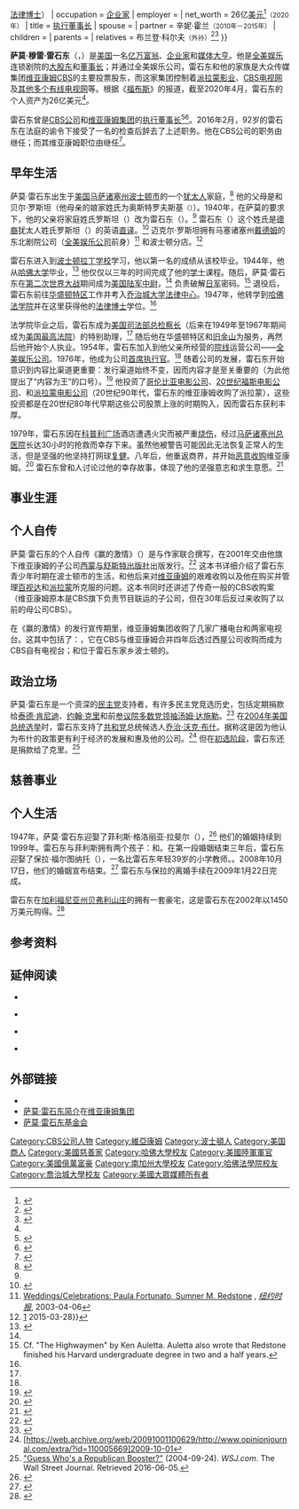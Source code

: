 {{NoteTA
|G1 = People
|G2 = Organization
}}
{{Expand English|Sumner Redstone|time=2020-08-16T04:32:23+00:00}}
{{Infobox person
| name                = 萨莫·雷石东
| image               = File:Sumner Redstone.jpg
| image_size          = 260px
| alt                 = 萨莫·雷石东
| caption             = 摄于2001年
| native_name         = Sumner Redstone
| native_name_lang    = en
| gender              = 男性
| birth_name          = 萨莫·穆雷·罗特施泰因<br />{{lang|en|Sumner Murray Rothstein}}
| birth_date          = {{Birth date|1923|05|27}}
| birth_place         = {{USA}}[[马萨诸塞州|马萨诸塞州]][[波士顿|波士顿]]
| death_date          = {{Death date and age|2020|08|11|1923|05|27}}<ref name="Littleton">{{cite web |author1=Cynthia Littleton |title=Sumner Redstone, Towering Media Mogul Who Helped Shape Modern Entertainment Industry, Dies at 97 |url=https://variety.com/2020/tv/news/sumner-redstone-dead-97-viacom-cbs-paramount-1234732722/ |publisher=[[综艺_(杂志)|综艺]] |accessdate=2020-08-19}}</ref>
| death_place         = {{USA}}[[加利福尼亚州|加利福尼亚州]][[洛杉矶|洛杉矶]]
| nationality         = {{USA}}
| education           = [[博士|博士]]
| alma_mater          = [[哈佛大学|哈佛大学]]<small>（[[文学士|文学士]]{{\}}[[法律博士|法律博士]]）</small>
| occupation          = [[企业家|企业家]]
| employer            = {{Plain list|
* [[全美娱乐公司|全美娱乐公司]]
* [[维亚康姆CBS|维亚康姆CBS]]
}}
| net_worth           = 26亿[[美元|美元]]<ref name="Billionaires2020">{{cite web |title=#804 Sumner Redstone |url=https://www.forbes.com/profile/sumner-redstone/#729f8bc44dcb |publisher=[[福布斯|福布斯]] |accessdate=2020-08-19}}</ref><small>（2020年）</small>
| title               = [[董事長|执行董事长]]
| spouse              = {{Plain list|
* {{Marriage|菲利斯·格洛里亚·拉斐尔|1947|1999|end=div.}}
* {{Marriage|宝拉·福图纳托|2002|2009|end=div.}}
}}
| partner             = 辛妮·霍兰<small>（2010年－2015年）</small>
| children            = {{Plain list|
* {{Link-en|布伦特·雷石东|Brent Redstone}}
* {{Link-en|莎莉·雷石东|Shari Redstone}}
}}
| parents             = {{Plain list|
* {{Link-en|迈克尔·雷石东|Michael Redstone|迈克尔·罗特施泰因}}<small>（父）</small>
* 贝尔·奥斯特洛夫斯基<small>（母）</small>
}}
| relatives           = 布兰登·科尔夫<small>（外孙）</small><ref name="Steel">{{cite web |author1=Emily Steel |title=Inside the Battle for Sumner Redstone’s $40 Billion Media Empire |url=https://www.nytimes.com/interactive/2016/business/media/sumner-redstone-saga.html |publisher=[[纽约时报|纽约时报]] |accessdate=2020-08-19}}</ref><ref name="Prengel">{{cite web |author1=Kate Prengel |title=Shari Redstone: 5 Fast Facts You Need to Know |url=https://heavy.com/entertainment/2018/07/shari-redstone/ |publisher={{Link-en|Heavy (网站)|Heavy (website)|Heavy}} |accessdate=2020-08-19}}</ref>
}}

'''萨莫·穆雷·雷石东'''（{{Lang-en|Sumner Murray Redstone}}，{{bd|1923年|5月27日|2020年|8月11日|catIdx=Redstone}}）是[[美国|美国]]一名[[亿万富翁|亿万富翁]]、[[企业家|企业家]]和[[大众媒体|媒体]][[大亨|大亨]]。他是[[全美娛樂公司|全美娱乐]]连锁剧院的[[所有权|大股东]]和[[董事长|董事长]]；并通过全美娱乐公司，雷石东和他的家族是大众传媒集团[[维亚康姆CBS|维亚康姆CBS]]的主要投票股东，而这家集团控制着[[派拉蒙影业|派拉蒙影业]]、[[CBS_(電視網)|CBS电视网]]及[[维亚康姆CBS国内传媒网|其他多个有线电视网]]等。根据《[[福布斯|福布斯]]》的报道，截至2020年4月，雷石东的个人资产为26亿美元<ref name="Billionaires2020" />。

雷石东曾是[[CBS公司|CBS公司]]和[[维亚康姆集团|维亚康姆集团]]的[[董事长|执行董事长]]<ref>{{cite web |author1=Emily Steel |title=Sumner Redstone Steps Down as CBS Chairman, Replaced by Leslie Moonves |url=https://www.nytimes.com/2016/02/04/business/media/cbs-sumner-redstone-les-moonves.html |publisher=[[纽约时报|纽约时报]] |accessdate=2020-08-19 |archive-date=2020-08-12 |archive-url=https://web.archive.org/web/20200812193145/https://www.nytimes.com/2016/02/04/business/media/cbs-sumner-redstone-les-moonves.html |dead-url=no }}</ref><ref>{{cite web |author1=Berkeley Lovelace Jr. |title=Sumner Redstone will step down from Viacom’s board |url=https://www.cnbc.com/2016/12/16/viacom-chairman-emeritus-sumner-redstone-will-step-down-from-board-in-february.html |publisher=[[CNBC|CNBC]] |accessdate=2020-08-19 |archive-date=2020-08-12 |archive-url=https://web.archive.org/web/20200812193148/https://www.cnbc.com/2016/12/16/viacom-chairman-emeritus-sumner-redstone-will-step-down-from-board-in-february.html |dead-url=no }}</ref>。2016年2月，92岁的雷石东在法庭的谕令下接受了一名{{Link-en|老年精神病学|Geriatric psychiatry|老年精神病学专家}}的检查后辞去了上述职务。他在CBS公司的职务由{{Link-en|莱斯·穆恩维斯|Les Moonves}}继任；而其维亚康姆职位由{{Link-en|菲利普·达奥普|Philippe Dauman}}继任<ref>{{cite web |author1=Joe Flint |author2=Amol Sharma |title=Redstone Resigns as CBS Executive Chairman |url=https://www.wsj.com/articles/cbs-replaces-redstone-as-executive-chairman-1454534309 |publisher=[[华尔街日报|华尔街日报]] |accessdate=2020-08-19 |archive-date=2020-08-12 |archive-url=https://web.archive.org/web/20200812193157/https://www.wsj.com/articles/cbs-replaces-redstone-as-executive-chairman-1454534309 |dead-url=no }}</ref>。

== 早年生活 ==
萨莫·雷石东出生于[[美国|美国]][[马萨诸塞州|马萨诸塞州]][[波士顿市|波士顿市]]的一个[[犹太人|犹太人]]家庭，<ref>{{cite web|title=Top 50 most influential Jews 2013: Places 21-30|url=http://www.jpost.com/Jewish-World/Jewish-Features/Top-50-most-influential-Jews-2013-Places-21-30-313138|publisher=[[耶路撒冷邮报|耶路撒冷邮报]]|accessdate=2013-10-19}}</ref> 他的父母是{{Link-en|迈克尔·雷石东|Michael Redstone|迈克尔}}和贝尔·罗斯坦（他母亲的娘家姓氏为奥斯特罗夫斯基<small>（{{lang|en|Ostrovsky}}）</small>）。1940年，在萨莫的要求下，他的父亲将家庭姓氏罗斯坦（{{lang|en|Rothstein}}）改为雷石东（{{lang|en|Redstone}}）。<ref name="CNNRedstoneFacts"/> 雷石东（{{lang|en|Redstone}}）这个姓氏是[[德裔|德裔]]犹太人姓氏罗斯坦（{{lang|en|Rothstein}}）的英语[[直译|直译]]。<ref>{{cite web|url=http://www.filmreference.com/film/89/Sumner-Redstone.html |title=Sumner Redstone Biography (1923–) |publisher=Filmreference.com |date= |accessdate=2013-03-08}}</ref> 迈克尔·罗斯坦拥有马塞诸塞州[[戴德姆_(马萨诸塞州)|戴德姆]]的东北剧院公司（[[全美娱乐公司|全美娱乐公司]]前身）<ref>[https://query.nytimes.com/gst/fullpage.html?res=9907E0D61738F935A35757C0A9659C8B63 Weddings/Celebrations: Paula Fortunato, Sumner M. Redstone] {{Wayback|url=https://query.nytimes.com/gst/fullpage.html?res=9907E0D61738F935A35757C0A9659C8B63 |date=20090202083924 }}, ''[[纽约时报|纽约时报]]'', 2003-04-06</ref> 和{{Link-en|拉丁区夜店|Latin Quarter (nightclub)}}波士顿分店。<ref>[https://web.archive.org/web/20150328211854/http://www.highbeam.com/doc/1P2-8005517.html] 2015-03-28}}</ref>

雷石东进入到[[波士顿拉丁学校|波士顿拉丁学校]]学习，他以第一名的成绩从该校毕业。1944年，他从[[哈佛大学|哈佛大学]]毕业，<ref name=CNNRedstoneFacts>{{cite web|author= |url=http://www.cnn.com/2013/05/16/us/sumner-redstone-fast-facts/ |title=Sumner Redstone Fast Facts |website=CNN.com |date=2015-05-16 |accessdate=2015-12-13}}</ref> 他仅仅以三年的时间完成了他的[[学士|学士]]课程。随后，萨莫·雷石东在[[第二次世界大战|第二次世界大战]]期间成为[[美国陆军|美国陆军]][[中尉|中尉]]，<ref name=CNNRedstoneFacts /> 负责破解[[日军|日军]]密码。<ref>Cf. "The Highwaymen" by Ken Auletta. Auletta also wrote that Redstone finished his Harvard undergraduate degree in two and a half years.</ref> 退役后，雷石东前往[[华盛顿特区|华盛顿特区]]工作并考入[[乔治城大学法律中心|乔治城大学法律中心]]。1947年，他转学到[[哈佛法学院|哈佛法学院]]并在这里获得他的[[法律博士|法律博士]]学位。<ref name=CNNRedstoneFacts />

法学院毕业之后，雷石东成为[[美国司法部|美国司法部]][[美國司法部長|总检察长]]{{Link-en|汤姆·克拉克|Tom C. Clark}}（后来在1949年至1967年期间成为[[美国最高法院|美国最高法院]]{{Link-en|美国最高法院助理大法官|Associate Justice of the Supreme Court of the United States助理大法官}}）的特别助理，<ref name=CNNRedstoneFacts /> 随后他在华盛顿特区和[[旧金山|旧金山]]为{{Link-en|美国税务司|United States Department of Justice Tax Division}}服务，再然后他开始个人执业。1954年，雷石东加入到他父亲所经营的[[院线|院线]]运营公司——[[全美娱乐公司|全美娱乐公司]]。1976年，他成为公司[[首席执行官|首席执行官]]。<ref name=CNNRedstoneFacts /> 随着公司的发展，雷石东开始意识到内容比渠道更重要：发行渠道始终不变，因而内容才是至关重要的（为此他提出了“内容为王”的口号）。<ref>{{cite web| url= http://www.bu.edu/phpbin/buniverse/videos/view/?dept=&id=128| title= A Conversation with Sumner Redstone| publisher= BU.edu| access-date= 2017-03-23| archive-url= https://archive.today/20120722055829/http://www.bu.edu/phpbin/buniverse/videos/view/?dept=&id=128| archive-date= 2012-07-22| dead-url= yes}}</ref> 他投资了[[哥伦比亚电影公司|哥伦比亚电影公司]]、[[二十世紀福斯|20世纪福斯电影公司]]、{{Link-en|猎户座电影公司|Orion Pictures Corporation}}和[[派拉蒙电影公司|派拉蒙电影公司]]（20世纪90年代，雷石东的维亚康姆收购了派拉蒙），这些投资都是在20世纪80年代早期这些公司股票上涨的时期购入，因而雷石东获利丰厚。

1979年，雷石东因在[[科普利广场|科普利广场]]酒店遭遇火灾而被严重[[烧伤|烧伤]]，经过[[马萨诸塞州总医院|马萨诸塞州总医院]]长达30小时的抢救而幸存下来。虽然他被警告可能因此无法恢复正常人的生活，但是坚强的他坚持打网球[[复健|复健]]。八年后，他重返商界，并开始[[恶意收购|恶意收购]]维亚康姆。<ref name=NYTimes-ToughestChallenge-1987>{{cite news|last1=Fabrikant|first1=Geraldine|title=His Toughest Challenge Yet|url=https://www.nytimes.com/1987/03/15/business/his-toughest-challenge-yet.html?pagewanted=all|accessdate=2015-12-07|work=[[纽约时报|纽约时报]]|date=1987-03-15}}</ref> 雷石东曾和人讨论过他的幸存故事，体现了他的坚强意志和求生意愿。<ref name=ABCNews-Exerpt-2001>{{cite news|last1=Redstone|first1=Sumner|title=Book Excerpt: Sumner Redstone|url=http://abcnews.go.com/GMA/story?id=126923&page=1|accessdate=2015-12-07|work=[[ABC新闻|ABC新闻]]|date=2001}}</ref>

== 事业生涯 ==

== 个人自传 ==
萨莫·雷石东的个人自传《赢的激情》（{{lang|en|A Passion to Win}}）是与作家{{Link-en|彼得·诺克勒|Peter Knobler}}联合撰写，在2001年交由他旗下维亚康姆的子公司[[西蒙与舒斯特|西蒙与舒斯特出版社]]出版发行。<ref>{{cite web |url=http://books.simonandschuster.com/Passion-to-Win/Sumner-Redstone/9780684862248 |title=''A Passion to Win'' by Sumner Redstone with Peter Knobler (2001) |publisher=Books.simonandschuster.com |date= |accessdate=2013-03-08 |archive-date=2013-06-24 |archive-url=https://web.archive.org/web/20130624175213/http://books.simonandschuster.com/Passion-to-Win/Sumner-Redstone/9780684862248 |dead-url=no }}</ref> 这本书详细介绍了雷石东青少年时期在波士顿市的生活，和他后来对[[维亚康姆|维亚康姆]]的艰难收购以及他在购买并管理[[百视达|百视达]]和[[派拉蒙|派拉蒙]]所克服的问题。这本书同时还讲述了传奇一般的CBS收购案（维亚康姆原本是CBS旗下负责节目联运的子公司，但在30年后反过来收购了以前的母公司CBS）。

在《赢的激情》的发行宣传期里，维亚康姆集团收购了几家广播电台和两家电视台。这其中包括了：{{Link-en|WBZ-TV|WBZ-TV}}，它在CBS与维亚康姆合并四年后透过西屋公司收购而成为CBS自有电视台；和位于雷石东家乡波士顿的{{Link-en|WSBK-TV|WSBK-TV}}。

== 政治立场 ==
萨莫·雷石东是一个资深的[[民主党_(美国)|民主党]]支持者，有许多民主党竞选历史，包括定期捐款给[[泰德·肯尼迪|泰德·肯尼迪]]、[[约翰·克里|约翰·克里]]和前[[美国参议院政党领袖|参议院多数党领袖]][[汤姆·达施勒|汤姆·达施勒]]。<ref>{{cite web |url=http://www.newsmeat.com/billionaire_political_donations/Sumner_Redstone.php |title=NEWSMEAT ▷ Sumner Redstone's Federal Campaign Contribution Report |publisher=Newsmeat.com |accessdate=2012-07-25 |deadurl=yes |archiveurl=https://web.archive.org/web/20120923002622/http://newsmeat.com/billionaire_political_donations/Sumner_Redstone.php |archivedate=2012-09-23 }}</ref> 在[[2004年美国总统选举|2004年美国总统选举]]时，雷石东支持了[[共和黨_(美國)|共和党]]总统候选人[[乔治·沃克·布什|乔治·沃克·布什]]。据称这是因为他认为布什的政策更有利于经济的发展和惠及他的公司。<ref>[https://web.archive.org/web/20091001100629/http://www.opinionjournal.com/extra/?id=110005669]2009-10-01</ref> 但在[[美国总统初选|初选阶段]]，雷石东还是捐款给了克里。<ref>[https://www.wsj.com/articles/SB109597935862226625 "Guess Who's a Republican Booster?"] {{Wayback|url=https://www.wsj.com/articles/SB109597935862226625 |date=20160805113206 }} (2004-09-24).  ''WSJ.com''.  The Wall Street Journal.  Retrieved 2016-06-05.</ref>

== 慈善事业 ==

== 个人生活 ==
1947年，萨莫·雷石东迎娶了菲利斯·格洛丽亚·拉斐尔（{{lang|en|Phyllis Gloria Raphael}}），<ref>{{cite news |first=Jeane |last=MacIntosh |date=1999-09-19 |url=http://nypost.com/1999/09/19/viacom-mogul-could-be-sumner-quashed-wife-calls-him-cheater-wants-half-his-fortune-exclusive/ |newspaper=[[纽约邮报|纽约邮报]] |title=Viacom Mogul Could Be Sumner $Quashed |accessdate=2016-06-16}}</ref> 他们的婚姻持续到1999年。雷石东与菲利斯拥有两个孩子：{{Link-en|布伦特·雷石东|Brent Redstone}}和{{Link-en|莎莉·雷石东|Shari Redstone}}。在第一段婚姻结束三年后，雷石东迎娶了保拉·福尔图纳托（{{lang|en|Paula Fortunato}}），一名比雷石东年轻39岁的小学教师。。2008年10月17日，他们的婚姻宣布结束。<ref>{{cite web |author=TMZ Staff |url=http://www.tmz.com/2008/10/21/sumner-redstone-pulls-trigger-on-marriage/ |title=Sumner Redstone Pulls Trigger on Marriage |publisher=[[TMZ|TMZ]] |date=2008-10-21 |accessdate=2012-02-10}}</ref> 雷石东与保拉的离婚手续在2009年1月22日完成。

雷石东在[[加利福尼亚州|加利福尼亚州]][[贝弗利山庄|贝弗利山庄]]的{{Link-en|贝弗利帕克 (洛杉矶)|Beverly Park, Los Angeles|贝弗利帕克}}拥有一套豪宅，这是雷石东在2002年以1450万美元购得。<ref>{{cite web |url=http://www.bergproperties.com/blog/76m-mansion-goes-on-the-market-near-san-diego-just-after-vanna-whites-ex-puts-a-beverly-hills-ca-estate-on-the-block-for-50m |title=$76M mansion goes on the market near San Diego, just after Vanna White's ex puts a Beverly Hills, CA estate on the block for $50M |publisher=Berg Properties |date=2007-08-21 |accessdate=2012-02-10}}</ref>

== 参考资料 ==
{{Refbegin}}
{{Reflist|4}}
{{Refend}}

== 延伸阅读 ==
* {{cite journal |author1=萨莫·雷石东 |title=Toward More Equitable Determination of Tax Liability by Averaging of Income: An Historical and Analytical Approach to Problems of Averaging |journal=Harvard Law School third year paper |date=1947年}}

* {{cite book |author1={{Link-en|肯·奥莱塔|Ken Auletta}} |title=The Highwaymen: Warriors of the Information Superhighway |date=1997年 |publisher=[[兰登书屋|兰登书屋]] |location=[[纽约市|纽约市]] |isbn=978-0-307-79985-2}}

* {{cite book |author1=萨莫·雷石东 |author2=Peter Knobler |title=A Passion to Win: An Autobiography |url=https://archive.org/details/passiontowin00reds |date=2001年 |publisher=[[西蒙與舒斯特|西蒙与舒斯特出版社]] |location=[[伦敦市|伦敦市]] |isbn=978-0-684-86224-8}}

* {{cite book |author1=Keach Hagey |title=The King of Content: Sumner Redstone's Battle for Viacom, CBS, and Everlasting Control of His Media Empire|date=2018年|publisher=[[哈珀柯林斯|哈珀柯林斯]] |location=[[纽约市|纽约市]] |isbn=978-0-062-65409-0}}

== 外部链接 ==
* {{IMDb name|nm1176417|萨莫·雷石东}}
* [https://web.archive.org/web/20131007135920/http://www.viacom.com/about/pages/boardofdirectors.aspx?bioid=1 萨莫·雷石东简介]在[[维亚康姆集团|维亚康姆集团]]
* [http://www.sumnermredstonefoundation.org/ 萨莫·雷石东基金会]

{{ViacomCBS}}
{{Authority control}}
{{DEFAULTSORT:Redstone, Sumner}}

[[Category:CBS公司人物|Category:CBS公司人物]]
[[Category:維亞康姆|Category:維亞康姆]]
[[Category:波士頓人|Category:波士頓人]]
[[Category:美国商人|Category:美国商人]]
[[Category:美國慈善家|Category:美國慈善家]]
[[Category:哈佛大學校友|Category:哈佛大學校友]]
[[Category:美國陸軍軍官|Category:美國陸軍軍官]]
[[Category:美國億萬富豪|Category:美國億萬富豪]]
[[Category:南加州大學校友|Category:南加州大學校友]]
[[Category:哈佛法學院校友|Category:哈佛法學院校友]]
[[Category:喬治城大學校友|Category:喬治城大學校友]]
[[Category:美國大眾媒體所有者|Category:美國大眾媒體所有者]]